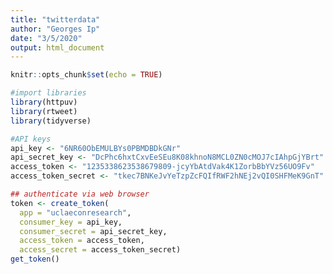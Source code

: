```yaml
---
title: "twitterdata"
author: "Georges Ip"
date: "3/5/2020"
output: html_document
---
```


```r
knitr::opts_chunk$set(echo = TRUE)
```

```r
#import libraries
library(httpuv)
library(rtweet)
library(tidyverse)
```

```r
#API keys
api_key <- "6NR60ObEMULBYs0PBMDBDkGNr"
api_secret_key <- "DcPhc6hxtCxvEeSEu8K08khnoN8MCL0ZN0cMOJ7cIAhpGjYBrt"
access_token <- "1235338623538679809-jcyYbAtdVak4K1ZorbBbYVz56UO9Fv"
access_token_secret <- "tkec7BNKeJvYeTzpZcFQIfRWF2hNEj2vQI0SHFMeK9GnT"

## authenticate via web browser
token <- create_token(
  app = "uclaeconresearch",
  consumer_key = api_key,
  consumer_secret = api_secret_key,
  access_token = access_token,
  access_secret = access_token_secret)
get_token()
```

